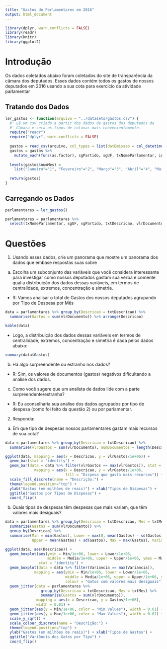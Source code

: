 ```yaml
---
title: "Gastos de Parlamentares em 2016"
output: html_document
---
```

```r
library(dplyr, warn.conflicts = FALSE)
library(readr)
library(knitr)
library(ggplot2)
```

# Introdução
Os dados coletados abaixo foram coletados do site de transparência da câmara dos deputados. Esses dados contém todos os gastos de nossos deputados em 2016 usando a sua cota para exercício da atividade parlamentar

## Tratando dos Dados
```r
ler_gastos <- function(arquivo = "../datasets/gastos.csv") { 
  #' Lê um csv criado a partir dos dados de gastos dos deputados da 
  #' Câmara e seta os tipos de colunas mais convenientemente. 
  require("readr")
  require("dplyr", warn.conflicts = FALSE)
  
  gastos = read_csv(arquivo, col_types = list(datEmissao = col_datetime()))
  gastos = gastos %>% 
    mutate_each(funs(as.factor), sgPartido, sgUF, txNomeParlamentar, indTipoDocumento, numMes)
  
  levels(gastos$numMes) = 
    list("Janeiro"="1", "Fevereiro"="2", "Março"="3", "Abril"="4", "Maio"="5", "Junho"="6", "Julho"="7")
  
  return(gastos)
}
```

## Carregando os Dados
```r
parlamentares = ler_gastos()

parlamentares = parlamentares %>% 
  select(txNomeParlamentar, sgUF, sgPartido, txtDescricao, vlrDocumento, txtMes = numMes)
```

# Questões

1. Usando esses dados, crie um panorama que mostre um panorama dos dados que embase respostas suas sobre 

  a. Escolha um subconjunto das variáveis que você considera interessante para investigar como nossos deputados gastam sua verba e comente qual a distribuição dos dados dessas variáveis, em termos de centralidade, extremos, concentração e simetria.
  
  + R: Vamos analisar o total de Gastos dos nossos deputados agrupando por Tipo de Despesa por Mês

```r
data = parlamentares %>% group_by(Descricao = txtDescricao) %>%
  summarise(Gastos = sum(vlrDocumento)) %>% arrange(Descricao)

kable(data)
```
  
  + Logo, a distribuição dos dados dessas variáveis em termos de centralidade, extremos, concentração e simetria é dada pelos dados abaixo:
  
```r
summary(data$Gastos)
```

  b. Há algo surpreendente ou estranho nos dados? 

  + R: Sim, os valores de documentos (gastos) negativos dificultando a analise dos dados.   
  
  c. Como você sugere que um analista de dados lide com a parte surpreendente/estranha?
  
  + R: Eu aconselharia sua analise dos dados agrupados por tipo de despesa (como foi feito da questão 2) ou por parlamentar.

2. Responda:

  a. Em que tipo de despesas nossos parlamentares gastam mais recursos de sua cota? 
```r
data = parlamentares %>% group_by(Descricao = txtDescricao) %>%
  summarise(vlrGastos = sum(vlrDocumento), numDocumentos = length(Descricao))

ggplot(data, mapping = aes(x = Descricao, y = vlrGastos/1e+06)) +
  geom_bar(stat = "identity") +
  geom_bar(data = data %>% filter(vlrGastos == max(vlrGastos)), stat = "identity", 
             mapping = aes(x = Descricao, y = vlrGastos/1e+06, 
                           fill = "Dispesa que gasta mais recursos")) +
  scale_fill_discrete(name = "Descrição:") + 
  theme(legend.position="top") +
  ylab("Gastos (em milhões de reais)") + xlab("Tipos de Dispesas") + 
  ggtitle("Gastos por Tipos de Dispesas") + 
  coord_flip()
```

  b. Quais tipos de despesas têm despesas que mais variam, que têm valores mais desiguais?
```r
data = parlamentares %>% group_by(Descricao = txtDescricao, Mes = txtMes) %>%
  summarize(Gastos = sum(vlrDocumento)) %>% 
  group_by(Descricao) %>%
  summarise(Min = min(Gastos), Lower = max(0, mean(Gastos) - sd(Gastos)), Media = mean(Gastos), 
            Upper = mean(Gastos) + sd(Gastos), Max = max(Gastos), Variancia = var(Gastos))

ggplot(data, aes(Descricao)) +
  geom_boxplot(aes(ymin = Min/1e+06, lower = Lower/1e+06, 
                   middle = Media/1e+06, upper = Upper/1e+06, ymax = Max/1e+06), 
               stat = "identity") + 
  geom_boxplot(data = data %>% filter(Variancia == max(Variancia)), 
             mapping = aes(ymin = Min/1e+06, lower = Lower/1e+06, 
                           middle = Media/1e+06, upper = Upper/1e+06, ymax = Max/1e+06, 
                           colour = "Gatos com valores mais desiguais"), stat = "identity") +
  geom_jitter(data = parlamentares %>% 
                group_by(Descricao = txtDescricao, Mes = txtMes) %>% 
                summarize(Gastos = sum(vlrDocumento)), 
              mapping = aes(x = Descricao, y = Gastos/1e+06), 
              width = 0.01) +
  geom_jitter(aes(y = Min/1e+06, color = "Min Values"), width = 0.01) +
  geom_jitter(aes(y = Max/1e+06, color = "Max Values"), width = 0.01) + 
  scale_y_sqrt() +
  scale_colour_discrete(name = "Descrição:") + 
  theme(legend.position="top") +
  ylab("Gastos (em milhões de reais)") + xlab("Tipos de Gastos") + 
  ggtitle("Variância dos Gatos por Tipo") + 
  coord_flip()
```

